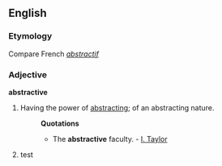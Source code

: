 ==English==

===Etymology===
Compare French ''[[abstractif]]''
===Adjective===
'''abstractive'''

#Having the power of [[abstracting]]; of an abstracting nature.
#:'''Quotations'''
#:*The '''abstractive''' faculty. - [[I. Taylor]]
# test